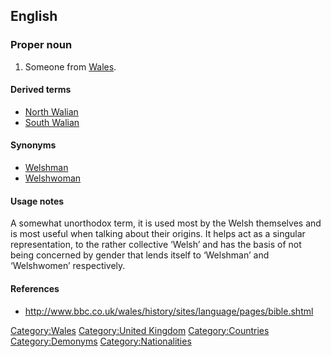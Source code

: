==English==

===Proper noun===
{{en-Proper noun|Welsh}}

# Someone from [[Wales]].

====Derived terms====
* [[North Walian]]
* [[South Walian]]

====Synonyms====
* [[Welshman]]
* [[Welshwoman]]

====Usage notes====
A somewhat unorthodox term, it is used most by the Welsh themselves and is most useful when talking about their origins. It helps act as a singular representation, to the rather collective ‘Welsh’ and has the basis of not being concerned by gender that lends itself to ‘Welshman’ and ‘Welshwomen’ respectively.

====References====
* http://www.bbc.co.uk/wales/history/sites/language/pages/bible.shtml

[[Category:Wales]]
[[Category:United Kingdom]]
[[Category:Countries]]
[[Category:Demonyms]]
[[Category:Nationalities]]